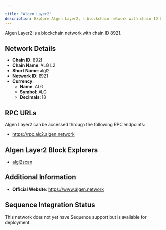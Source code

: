 ```yaml
---

title: "Algen Layer2"
description: Explore Algen Layer2, a blockchain network with chain ID 8921. Learn about its native currency, ALG, and how to interact with the network.
---
```




Algen Layer2 is a blockchain network with chain ID 8921.

## Network Details

- **Chain ID**: 8921
- **Chain Name**: ALG L2
- **Short Name**: algl2
- **Network ID**: 8921
- **Currency**: 
  - **Name**: ALG
  - **Symbol**: ALG
  - **Decimals**: 18

## RPC URLs

Algen Layer2 can be accessed through the following RPC endpoints:

- https://rpc.alg2.algen.network

## Algen Layer2 Block Explorers

- [algl2scan](https://scan.alg2.algen.network)

## Additional Information

- **Official Website**: https://www.algen.network

## Sequence Integration Status

This network does not yet have Sequence support but is available for deployment.
